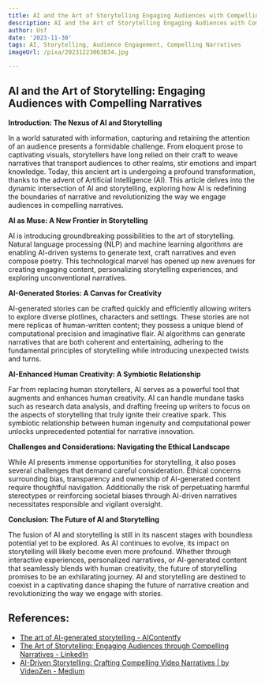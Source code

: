 ```yaml
---
title: AI and the Art of Storytelling Engaging Audiences with Compelling Narratives
description: AI and the Art of Storytelling Engaging Audiences with Compelling Narratives
author: Usf
date: '2023-11-30'
tags: AI, Storytelling, Audience Engagement, Compelling Narratives
imageUrl: /pixa/20231223063834.jpg

---
```

## AI and the  Art of Storytelling: Engaging Audiences with Compelling Narratives

**Introduction: The Nexus of AI and Storytelling**

In a world saturated with information, capturing and retaining the attention of an audience presents a formidable  challenge. From eloquent prose to captivating visuals, storytellers have  long relied on their craft to weave narratives  that transport audiences to other realms, stir emotions and impart knowledge. Today, this ancient art is undergoing a profound transformation, thanks to the advent of Artificial  Intelligence  (AI). This article delves into  the dynamic intersection  of AI and storytelling, exploring how AI is redefining the boundaries  of narrative and revolutionizing the way we engage audiences in compelling narratives.

**AI as Muse:  A New  Frontier in Storytelling**

AI is introducing groundbreaking possibilities to the  art  of storytelling. Natural language processing (NLP) and machine learning algorithms are enabling AI-driven systems to generate text, craft narratives and even compose poetry.  This technological  marvel has  opened up new  avenues for creating engaging content, personalizing storytelling experiences, and exploring unconventional narratives.

**AI-Generated  Stories: A Canvas for  Creativity**

AI-generated stories can be crafted quickly and efficiently  allowing writers to explore diverse plotlines, characters and settings.  These stories are not mere replicas of human-written content; they possess a unique blend of computational precision and imaginative flair. AI algorithms can generate narratives  that are both  coherent and entertaining, adhering to the fundamental principles of  storytelling while introducing unexpected twists  and turns.

**AI-Enhanced Human Creativity: A Symbiotic Relationship**

Far from replacing human storytellers, AI serves as a powerful tool that augments and enhances human creativity. AI can  handle  mundane tasks such as research data analysis, and drafting freeing up writers  to focus on the aspects of storytelling that truly ignite their creative  spark. This  symbiotic relationship between human ingenuity and computational power unlocks unprecedented potential for narrative innovation.

**Challenges and  Considerations: Navigating the Ethical Landscape**

While AI presents immense opportunities for  storytelling,  it  also poses several challenges that  demand careful consideration. Ethical concerns surrounding bias, transparency and ownership of AI-generated content require thoughtful navigation.  Additionally the risk of perpetuating harmful stereotypes or reinforcing societal biases through AI-driven narratives necessitates responsible and vigilant oversight.

**Conclusion: The Future of AI and Storytelling**

The fusion of AI and storytelling is still in its nascent stages with boundless potential yet to  be explored. As  AI continues to evolve, its impact  on storytelling will likely become even more profound. Whether through interactive experiences, personalized narratives, or AI-generated content that seamlessly blends with human creativity, the future of storytelling promises to  be an exhilarating  journey. AI and storytelling are destined to coexist  in a captivating dance shaping the  future of narrative creation and revolutionizing the way we engage with stories.

## References:
- [The art of AI-generated storytelling - AIContentfy](https://aicontentfy.com/en/blog/art-of-ai-generated-storytelling)
- [The Art of Storytelling: Engaging Audiences through Compelling Narratives - LinkedIn](https://www.linkedin.com/pulse/art-storytelling-engaging-audiences-through-shabana-gandhi)
- [AI-Driven Storytelling: Crafting Compelling Video Narratives | by VideoZen - Medium](https://medium.com/@videozen/ai-driven-storytelling-crafting-compelling-video-narratives-1b03d36f0dae)
